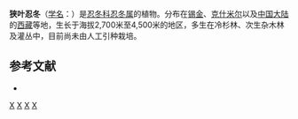 {{Speciesbox 
| genus = Lonicera
| species = angustifolia
| authority = Wall. ex DC.
}}

'''狭叶忍冬'''（[[学名|学名]]：{{lang|la|''Lonicera angustifolia''}}）是[[忍冬科|忍冬科]][[忍冬属|忍冬属]]的植物。分布在[[锡金|锡金]]、[[克什米尔|克什米尔]]以及[[中国大陆|中国大陆]]的[[西藏|西藏]]等地，生长于海拔2,700米至4,500米的地区，多生在冷杉林、次生杂木林及灌丛中，目前尚未由人工引种栽培。

== 参考文献 ==
<div class="references-small">
* {{cite web| url =http://www.bioinfo.cn/db05/KmzwSpecies.php?action=view&id=2395| title =狭叶忍冬| work =《中国高等植物数据库全库》| publisher =中国科学院微生物研究所| author =昆明植物研究所| accessdate =2009-02-23| deadurl =yes| archiveurl =https://web.archive.org/web/20160305053701/http://www.bioinfo.cn/db05/KmzwSpecies.php?action=view&id=2395| archivedate =2016-03-05}}
</div>
{{Taxonbar|from=Q15226001}}

[[Category:忍冬属|X]]
[[Category:锡金植物|X]]
[[Category:西藏植物|X]]
[[Category:克什米尔植物|X]]